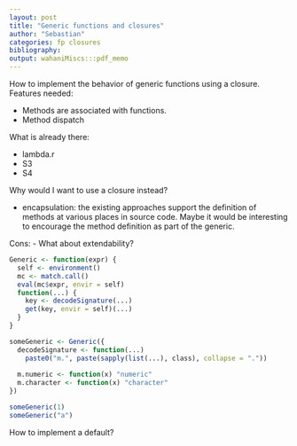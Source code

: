 ```yaml
---
layout: post
title: "Generic functions and closures"
author: "Sebastian"
categories: fp closures
bibliography: 
output: wahaniMiscs:::pdf_memo
---
```


How to implement the behavior of generic functions using a closure. Features needed:

- Methods are associated with functions.
- Method dispatch

What is already there:

- lambda.r
- S3
- S4

Why would I want to use a closure instead?

- encapsulation: the existing approaches support the definition of methods at various places in source code. Maybe it would be interesting to encourage the method definition as part of the generic.

Cons:
- What about extendability?

```r
Generic <- function(expr) {  
  self <- environment()
  mc <- match.call()
  eval(mc$expr, envir = self)
  function(...) {
    key <- decodeSignature(...)
    get(key, envir = self)(...)
  }
}

someGeneric <- Generic({
  decodeSignature <- function(...) 
    paste0("m.", paste(sapply(list(...), class), collapse = "."))
  
  m.numeric <- function(x) "numeric"
  m.character <- function(x) "character"
})

someGeneric(1)
someGeneric("a")
```

How to implement a default?


